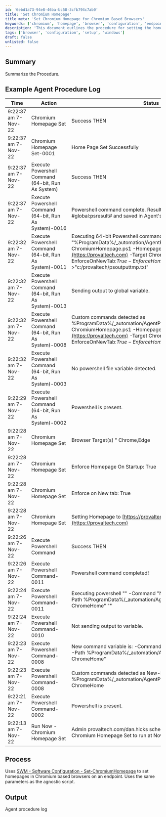 ```yaml
---
id: '6ebd1a73-94e8-46ba-bc58-3cfb794c7ab0'
title: 'Set Chromium Homepage'
title_meta: 'Set Chromium Homepage for Chromium Based Browsers'
keywords: ['chromium', 'homepage', 'browser', 'configuration', 'endpoint']
description: 'This document outlines the procedure for setting the homepage in Chromium-based browsers using the SWM - Software Configuration - Set-ChromiumHomepage method. It includes a detailed example of agent procedure logs and the process involved in executing the commands.'
tags: ['browser', 'configuration', 'setup', 'windows']
draft: false
unlisted: false
---
```

## Summary

Summarize the Procedure.

## Example Agent Procedure Log

| Time                     | Action                                                                                  | Status                                                 | Link                          |
|--------------------------|-----------------------------------------------------------------------------------------|--------------------------------------------------------|-------------------------------|
| 9:22:37 am 7-Nov-22     | Chromium Homepage Set                                                                   | Success THEN                                           | provaltech.com/dan.hicks      |
| 9:22:37 am 7-Nov-22     | Chromium Homepage Set-0001                                                              | Home Page Set Successfully                              | provaltech.com/dan.hicks      |
| 9:22:37 am 7-Nov-22     | Execute Powershell Command (64-bit, Run As System)                                     | Success THEN                                           | provaltech.com/dan.hicks      |
| 9:22:37 am 7-Nov-22     | Execute Powershell Command (64-bit, Run As System)-0016                                | Powershell command complete. Results returned to global variable #global:psresult# and saved in Agent's Documents tab of server. | provaltech.com/dan.hicks      |
| 9:22:32 am 7-Nov-22     | Execute Powershell Command (64-bit, Run As System)-0011                                | Executing 64-bit Powershell command as System: "" -command "%ProgramData%/_automation/AgentProcedure/ChromeHome/Set-ChromiumHomepage.ps1 -Homepage [https://provaltech.com](https://provaltech.com) -Target Chrome,Edge -EnforceOnNewTab:$True -EnforceHomepageStartup:$True" >"c:/provaltech/psoutputtmp.txt" | provaltech.com/dan.hicks      |
| 9:22:32 am 7-Nov-22     | Execute Powershell Command (64-bit, Run As System)-0013                                | Sending output to global variable.                     | provaltech.com/dan.hicks      |
| 9:22:32 am 7-Nov-22     | Execute Powershell Command (64-bit, Run As System)-0008                                | Custom commands detected as %ProgramData%/_automation/AgentProcedure/ChromeHome/Set-ChromiumHomepage.ps1 -Homepage [https://provaltech.com](https://provaltech.com) -Target Chrome,Edge -EnforceOnNewTab:$True -EnforceHomepageStartup:$True | provaltech.com/dan.hicks      |
| 9:22:32 am 7-Nov-22     | Execute Powershell Command (64-bit, Run As System)-0003                                | No powershell file variable detected.                  | provaltech.com/dan.hicks      |
| 9:22:29 am 7-Nov-22     | Execute Powershell Command (64-bit, Run As System)-0002                                | Powershell is present.                                 | provaltech.com/dan.hicks      |
| 9:22:28 am 7-Nov-22     | Chromium Homepage Set                                                                   | Browser Target(s) " Chrome,Edge                       | provaltech.com/dan.hicks      |
| 9:22:28 am 7-Nov-22     | Chromium Homepage Set                                                                   | Enforce Homepage On Startup: True                      | provaltech.com/dan.hicks      |
| 9:22:28 am 7-Nov-22     | Chromium Homepage Set                                                                   | Enforce on New tab: True                               | provaltech.com/dan.hicks      |
| 9:22:28 am 7-Nov-22     | Chromium Homepage Set                                                                   | Setting Homepage to [https://provaltech.com](https://provaltech.com) | provaltech.com/dan.hicks      |
| 9:22:26 am 7-Nov-22     | Execute Powershell Command                                                              | Success THEN                                           | provaltech.com/dan.hicks      |
| 9:22:26 am 7-Nov-22     | Execute Powershell Command-0011                                                         | Powershell command completed!                          | provaltech.com/dan.hicks      |
| 9:22:24 am 7-Nov-22     | Execute Powershell Command-0011                                                         | Executing powershell "" -Command "New-Item -Type Directory -Path %ProgramData%/_automation/AgentProcedure -Name ChromeHome" "" | provaltech.com/dan.hicks      |
| 9:22:24 am 7-Nov-22     | Execute Powershell Command-0010                                                         | Not sending output to variable.                        | provaltech.com/dan.hicks      |
| 9:22:23 am 7-Nov-22     | Execute Powershell Command-0008                                                         | New command variable is: -Command "New-Item -Type Directory -Path %ProgramData%/_automation/AgentProcedure -Name ChromeHome" | provaltech.com/dan.hicks      |
| 9:22:23 am 7-Nov-22     | Execute Powershell Command-0008                                                         | Custom commands detected as New-Item -Type Directory -Path %ProgramData%/_automation/AgentProcedure -Name ChromeHome | provaltech.com/dan.hicks      |
| 9:22:21 am 7-Nov-22     | Execute Powershell Command-0002                                                         | Powershell is present.                                 | provaltech.com/dan.hicks      |
| 9:22:13 am 7-Nov-22     | Run Now - Chromium Homepage Set                                                          | Admin provaltech.com/dan.hicks scheduled procedure Run Now - Chromium Homepage Set to run at Nov 7 2022 9:22AM |                               |

## Process

Uses [SWM - Software Configuration - Set-ChromiumHomepage](https://proval.itglue.com/DOC-5078775-10372109) to set homepages in Chromium based browsers on an endpoint. Uses the same parameters as the agnostic script.

## Output

Agent procedure log












